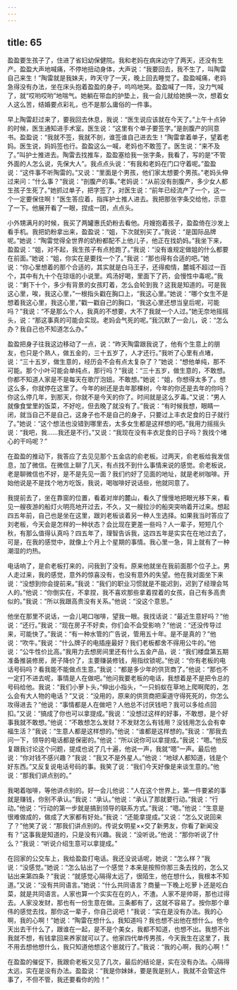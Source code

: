 ```yaml
---
---
---
```

title: 65
---




盈盈要生孩子了，住进了省妇幼保健院。我和老妈在病床边守了两天，还没有生产。盈盈大声地喊痛，不停地扭动身体，大声说：“我要回去，我不生了，叫陶雷自己来生！”陶雷就是我妹夫，昨天守了一天，晚上回去睡觉了。盈盈喊痛，老妈急得没有办法，坐在床头抱着盈盈的身子，呜呜地哭。盈盈喊了一阵，没力气喊了，就“哎哟哎哟”地喘气。她躺在带血的护垫上，我一会儿就给她换一次，想着女人这么苦，结婚要点彩礼，也不是那么庸俗的一件事。

早上陶雷赶过来了，要我回去休息，我说：“医生说应该就在今天了。”上午十点钟的时候，医生通知进手术室。医生说：“这里有个单子要签字。”是剖腹产的同意书。盈盈说：“我就不签，我就不剖，谁签谁自己进去生！”陶雷拿着单子，望着老妈。医生说，妈妈签也行。盈盈这么一喊，老妈也不敢签了。医生说：“来不及了。”叫护士推进去。陶雷去找推车，盈盈塞给我一张字条，我看了，写的是“不管外面的人怎么说，先保大人”。我点点头说：“有我和老妈在门口守着呢。”盈盈说：“这件事不听陶雷的。”又说：“里面是个男孩，他们家太想要个男孩。”老妈头伸过来问：“什么事？”我说：“剖腹产的事。”老妈说：“从前没有剖腹产，多少女人都生孩子生死了。”她抓过单子，把字签了，对医生说：“前年已经流产了一个，这一个一定要保住啊！”医生答应着，指挥护士推人进去。我把那张字条交给他，示意了一下。他展开看了一眼，捏成一团，点点头。

小外甥满月的时候，我买了两罐惠氏奶粉去看他。月嫂抱着孩子，盈盈倚在沙发上看手机。我把奶粉拿出来，盈盈说：“姐，下次就别买了。”我说：“是国际品牌呢。”她说：“陶雷觉得全世界的奶粉都配不上他儿子，他正在找奶妈。”我坐下来，盈盈说：“姐，对不起，我生孩子有点抢跑了。”我说：“没有谁规定做姐的什么都要在前面。”她说：“姐，你实在是要找一个了。”我说：“那也得有合适的吧。”她说：“你心里想着的那个合适的，其实就是白马王子，还得痴情，麓城不超过一百个，其中有九十个在琼瑶的小说里。鸡汤好喝，里面下了药，会慢性中毒呢。”我说：“剩下十个，多少有背景的女孩盯着，怎么会轮到我？这我是知道的。可是我这心里，唉，我这心里，”一根指头戳在胸口上，“我这心里。”她说：“哪个女生不是想着我这心里，我这心里，”戳一戳自己的胸口，“我这心里还想当皇后呢，可能吗？”我说：“不是那么个人，我真的不想要，大不了我就一个人过。”她无奈地摇摇头，说：“那这事真的可能会实现。老妈会气死的呢。”我沉默了一会儿，说：“怎么办？我自己也不知道怎么办。”

盈盈把身子往我这边移动了一点，说：“昨天陶雷跟我说了，他有个生意上的朋友，也只是个熟人，做五金的，三十五岁了，人才还行。”我听了心里有点堵，说：“三十五岁，做生意的，经历会不会有点太复杂了？”她说：“想他单纯，那不可能。那个小叶可能会单纯点，那行吗？”我说：“三十五岁，做生意的，不敢想。你都不知道人家是不是每天在歌厅泡妞。不敢想。”她说：“姐，你想得太多了。想这么多，你就停在这里了。今年的树还是去年那棵树，今年的你还是去年的你吗？你这么停几年，到那天，你就不是今天的你了。时间就是这么歹毒。”又说：“男人就像食堂里的饭菜，不好吃，但去晚了就没有了。”我说：“有时候我想，眼睛一闭，就当自己不是自己，这身子也不是自己的身子，只要过上丰衣足食的日子就行了。”她说：“这个想法也没错到哪里去，太多女生都是这样想的吧。”我用力摇摇头说：“我吧，我……我还是不行。”又说：“我现在没有丰衣足食的日子吗？我找个堵心的干吗呢？”

在盈盈的推动下，我答应了去见见那个五金店的俞老板。过两天，俞老板给我发信息，加了微信。在微信上聊了几天，有点找不到什么事情来说的感觉。俞老板说，老是聊微信也不好，是不是先见一面？我们约好了见面的地址，就是老树咖啡。开始他说是不是找个地方吃饭，我说，喝咖啡好说话些，他就同意了。

我提前去了，坐在靠窗的位置，看着对岸的麓山，看久了慢慢地把眼光移下来，看见一艘夜游的船灯火明亮地开过去，不久，又一艘拉沙的船突突响着开过来。想起四五年前，自己也是坐在这里，跟刘老板谈着另一种人生选择。如果我当时答应了刘老板，今天会是怎样的一种状态？会比现在更差一些吗？人一辈子，短短几个秋，有那么值得认真吗？四五年了，理智告诉我，这四五年是实实在在地过去了，可是，在我的感觉中，就像上个月上个星期的事情。我心里一急，背上就有了一种潮湿的灼热。

电话响了，是俞老板打来的，问我到了没有。原来他就坐在我前面那个位子上。男人走过来，我的感觉，意外的惊喜没有，也没有意外的失望。他在我对面坐下来说：“没想到你会提前来。”我说：“我们的职业习惯就是不能迟到，迟到了经理会骂人的。”他说：“你倒实在，不拿捏，我不喜欢那些拿着捏着的女孩，自己有多高贵似的。”我说：“所以我跟高贵没有关系。”他说：“没这个意思。”

他坐在那里不说话，一会儿喝口咖啡，望我一眼。我找话说：“最近生意好吗？”他说：“还行。”我说：“现在房子不好卖，你们会不会受影响？”他说：“还没传导过来，可能快了。”我说：“有一种水管的广告说，管用五十年。是不是真的？”他说：“吹牛。”我说：“什么牌子的电插座最好？我们老板都舍不得用公牛的。”他说：“公牛性价比高。”我用力去想房间里还有什么五金产品，说：“我们楼盘第五期准备推装修房，房子降价了，主要赚装修钱，用指纹锁呢。”他说：“你有老板的电话号码吗？看我能不能做点生意。”我说：“都是多少年的供货商了。”他说：“那也不一定打不进去呢，事情是人在做吧。”他问我要老板的电话，我想着是不是把令总的号码给他。我说：“我们小萝卜头，”伸出小指头，“一只蚂蚁在草地上爬啊爬的，怎么会有大人物的电话？”又说：“没用的，原来的供货商把渠道守得死死的，你怎么攻得进去？”他说：“事情都是人在做吧？人他总不讨厌钱吧？我可以多给点回扣。”又说：“搞成了你也可以拿提成。”我说：“没想过这样的好事，不敢想，是个好事我就不敢想。”他说：“不敢想怎么发财？不发财怎么有钱用？没钱用怎么会有幸福生活？”我说：“生意人都是这样想的。”他说：“谁都是这样想的。”我说：“那我去问一下，领导的电话都是保密的。”他说：“所以说你可以拿提成。”我说：“嗯。”他反复跟我讨论这个问题，提成也说了几十遍，他说一声，我就“嗯”一声。最后他说：“你对钱不感兴趣？”我说：“我又不是外星人。”他说：“地球人都知道，钱是个好东西。”又反复说电话号码的事。我笑了说：“我们今天好像是来谈生意的。”他说：“那我们讲点别的。”

我喝着咖啡，等他讲点别的。好一会儿他说：“人在这个世界上，第一件要紧的事就是赚钱，你别不承认。”我说：“承认。”他说：“承认了那就要行动。”我说：“行动。”他说：“行动的第一步就是搞到领导的联系方式。”我说：“嗯。”他说：“生意是很难做成的，做成了大家都有好处。”我说：“还能拿提成。”又说：“怎么又说回来了？”他笑了说：“那我们讲点别的。传说女明星××交了新男友，你看了新闻没有？”这事我是知道的，只是没有兴趣。我说：“没听说。”他说：“那你听说了什么？”我说：“听说介绍生意可以拿提成。”

在回家的公交车上，我给盈盈打电话。我还没说话呢，她说：“怎么样？”我说：“没感觉。”她说：“怎么钻出了一个感觉？本来是按照你那三条去找的，怎么又钻出来第四条？”我说：“就感觉心隔得太远了，很陌生，他在想什么，我根本不知道。”又说：“没有共同语言。”她说：“什么共同语言？商量一下晚上吃萝卜还是吃白菜，就是共同语言。人家也算一个实实在在的人，不渣。人家不是帅哥，那也过得去。人家没发财，那也有一份生意在做。三条都有了，这就不容易了。按你那个章伟的感觉去找，那你这一辈子，你自己说吧！”我说：“实在是没有办法。我的心啊，我的心啊！”她说：“陶雷在想什么，我知道吗？我也想不出他在想什么。他今天出去干什么了，跟谁在一起，是不是个美女，我都不知道，也想不出。我想不出我就不想，有钱拿回来养家就可以了。他家四代单传男孩，今天我生在这里了，我不用去想他想什么，我只知道他想这个崽就行了。”我说：“我的心啊，我的心啊！”

在盈盈的催促下，我跟俞老板又见了几次，最后的结论是，实在没有办法。心隔得太远，实在是没有办法。盈盈说：“我是你妹妹，要是我是别人，我就不会管这件事了，不但不管，我还要看你的险！”